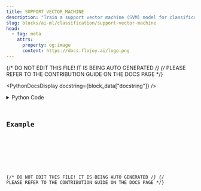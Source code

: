```yaml
---
title: SUPPORT_VECTOR_MACHINE
description: "Train a support vector machine (SVM) model for classification tasks."
slug: blocks/ai-ml/classification/support-vector-machine
head:
  - tag: meta
    attrs:
      property: og:image
      content: https://docs.flojoy.ai/logo.png
---
```


{/* DO NOT EDIT THIS FILE! IT IS BEING AUTO GENERATED */}
{/* PLEASE REFER TO THE CONTRIBUTION GUIDE ON THE DOCS PAGE */}


<PythonDocsDisplay docstring={block_data["docstring"]} />
<details>
<summary>Python Code</summary>



<Code code={pythonCode} lang="py" wrap theme="dracula" />

[Find this Flojoy Block on GitHub](https://github.com/flojoy-ai/blocks/blob/main/blocks/AI_ML/CLASSIFICATION/SUPPORT_VECTOR_MACHINE/SUPPORT_VECTOR_MACHINE.py)

</details>

## Example


<GetHelpWidget />


<AppDisplay app={app} blockName="SUPPORT_VECTOR_MACHINE" client:visible />


<Example />

{/* DO NOT EDIT THIS FILE! IT IS BEING AUTO GENERATED */}
{/* PLEASE REFER TO THE CONTRIBUTION GUIDE ON THE DOCS PAGE */}
